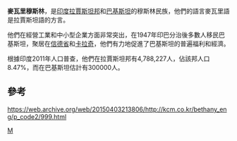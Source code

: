 '''麥瓦里穆斯林'''，是[[印度|印度]][[拉賈斯坦邦|拉賈斯坦邦]]和[[巴基斯坦|巴基斯坦]]的穆斯林民族，他們的語言麥瓦里語是拉賈斯坦語的方言。

他們在經營工業和中小型企業方面非常突出，在1947年印巴分治後多數人移民巴基斯坦，聚居在[[信德省|信德省]]和[[卡拉奇|卡拉奇]]，他們有力地促進了巴基斯坦的普遍福利和經濟。

根據印度2011年人口普查，他們在拉賈斯坦邦有4,788,227人，佔該邦人口8.47%，而在巴基斯坦估計有300000人。

==參考==
https://web.archive.org/web/20150403213806/http://kcm.co.kr/bethany_eng/p_code2/999.html

[[category:印度穆斯林|M]]